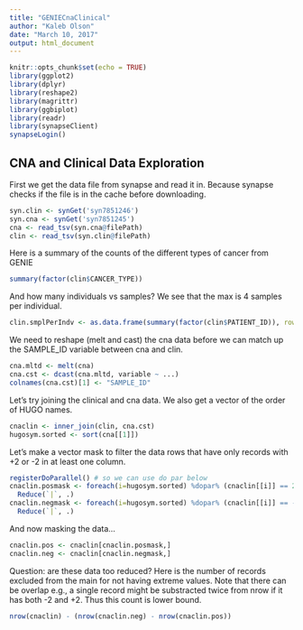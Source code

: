 ```yaml
---
title: "GENIECnaClinical"
author: "Kaleb Olson"
date: "March 10, 2017"
output: html_document
---
```


```r
knitr::opts_chunk$set(echo = TRUE)
library(ggplot2)
library(dplyr)
library(reshape2)
library(magrittr)
library(ggbiplot)
library(readr)
library(synapseClient)
synapseLogin()
```

## CNA and Clinical Data Exploration

First we get the data file from synapse and read it in. Because synapse checks if the file is in the cache before downloading.
```r
syn.clin <- synGet('syn7851246')
syn.cna <- synGet('syn7851245')
cna <- read_tsv(syn.cna@filePath)
clin <- read_tsv(syn.clin@filePath)
```
Here is a summary of the counts of the different types of cancer from GENIE

```r
summary(factor(clin$CANCER_TYPE))
```
And how many individuals vs samples? We see that the max is 4 samples per individual.
```r
clin.smplPerIndv <- as.data.frame(summary(factor(clin$PATIENT_ID)), row.names = NULL)
```

We need to reshape (melt and cast) the cna data before we can match up the SAMPLE_ID variable between cna and clin.
```r
cna.mltd <- melt(cna)
cna.cst <- dcast(cna.mltd, variable ~ ...)
colnames(cna.cst)[1] <- "SAMPLE_ID"
```

Let's try joining the clinical and cna data. We also get a vector of the order of HUGO names.
```r
cnaclin <- inner_join(clin, cna.cst)
hugosym.sorted <- sort(cna[[1]])
```
Let's make a vector mask to filter the data rows that have only records with +2 or -2 in at least one column.
```r
registerDoParallel() # so we can use do par below
cnaclin.posmask <- foreach(i=hugosym.sorted) %dopar% (cnaclin[[i]] == 2) %>% 
  Reduce(`|`, .)
cnaclin.negmask <- foreach(i=hugosym.sorted) %dopar% (cnaclin[[i]] == -2) %>%
  Reduce(`|`, .)
```

And now masking the data...
```r
cnaclin.pos <- cnaclin[cnaclin.posmask,]
cnaclin.neg <- cnaclin[cnaclin.negmask,]
```

Question: are these data too reduced? Here is the number of records excluded from the main for not having extreme values. Note that there can be overlap e.g., a single record might be substracted twice from nrow if it has both -2 and +2. Thus this count is lower bound.
```r
nrow(cnaclin) - (nrow(cnaclin.neg) - nrow(cnaclin.pos))
```





